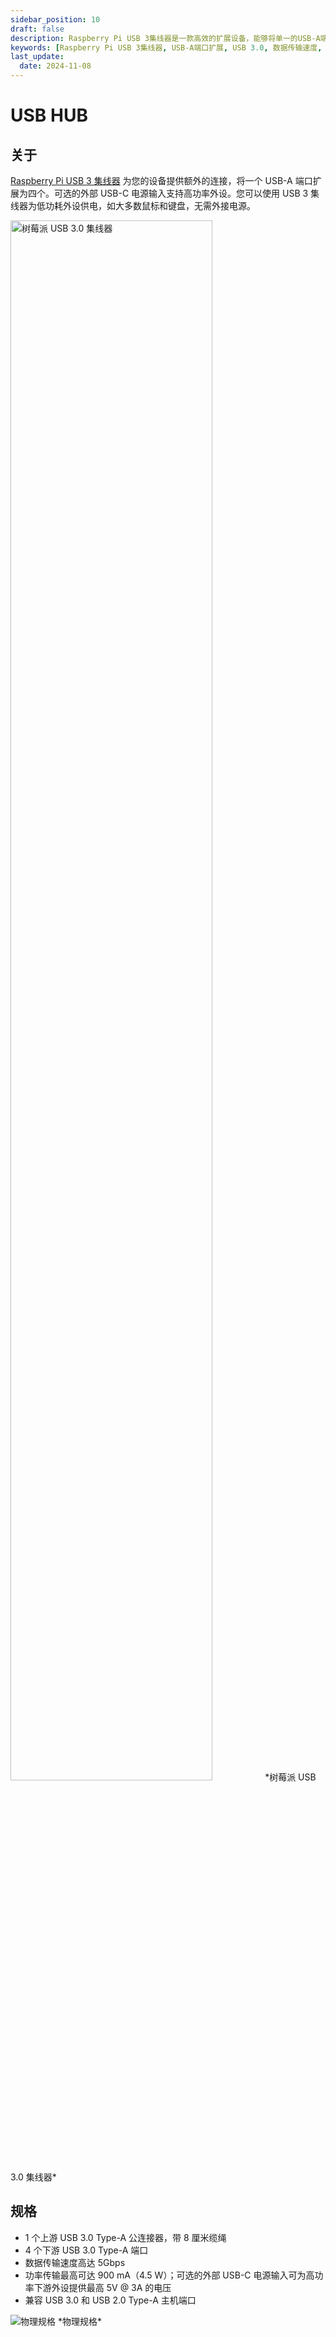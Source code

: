 ```yaml
---
sidebar_position: 10
draft: false
description: Raspberry Pi USB 3集线器是一款高效的扩展设备，能够将单一的USB-A端口扩展为四个USB 3.0端口，提供高达5Gbps的数据传输速度，满足多种外设的连接需求。该集线器支持高达900mA的功率传输，适用于低功耗设备如鼠标和键盘，并可选配外部USB-C电源输入，为高功率设备提供稳定的5V@3A电力支持。兼容USB 3.0和USB 2.0设备，是提升树莓派连接能力的理想选择。
keywords: [Raspberry Pi USB 3集线器, USB-A端口扩展, USB 3.0, 数据传输速度, 5Gbps, 外部USB-C电源, 高功率外设, 低功耗设备, USB 2.0兼容, 树莓派扩展设备]
last_update: 
  date: 2024-11-08
---
```


# USB HUB

## 关于

[Raspberry Pi USB 3 集线器](https://www.raspberrypi.com/products/usb-3-hub/) 为您的设备提供额外的连接，将一个 USB-A 端口扩展为四个。可选的外部 USB-C 电源输入支持高功率外设。您可以使用 USB 3 集线器为低功耗外设供电，如大多数鼠标和键盘，无需外接电源。

<img src="/img/accessories/usb-3-hub/usb-3-hub-hero.png" alt="树莓派 USB 3.0 集线器" width="80%" />
*树莓派 USB 3.0 集线器*

## 规格

* 1 个上游 USB 3.0 Type-A 公连接器，带 8 厘米缆绳
* 4 个下游 USB 3.0 Type-A 端口
* 数据传输速度高达 5Gbps
* 功率传输最高可达 900 mA（4.5 W）；可选的外部 USB-C 电源输入可为高功率下游外设提供最高 5V @ 3A 的电压
* 兼容 USB 3.0 和 USB 2.0 Type-A 主机端口

<img src="/img/accessories/usb-3-hub/usb-3-hub-physical-specification.png" alt="物理规格" />
*物理规格*

<Normal />